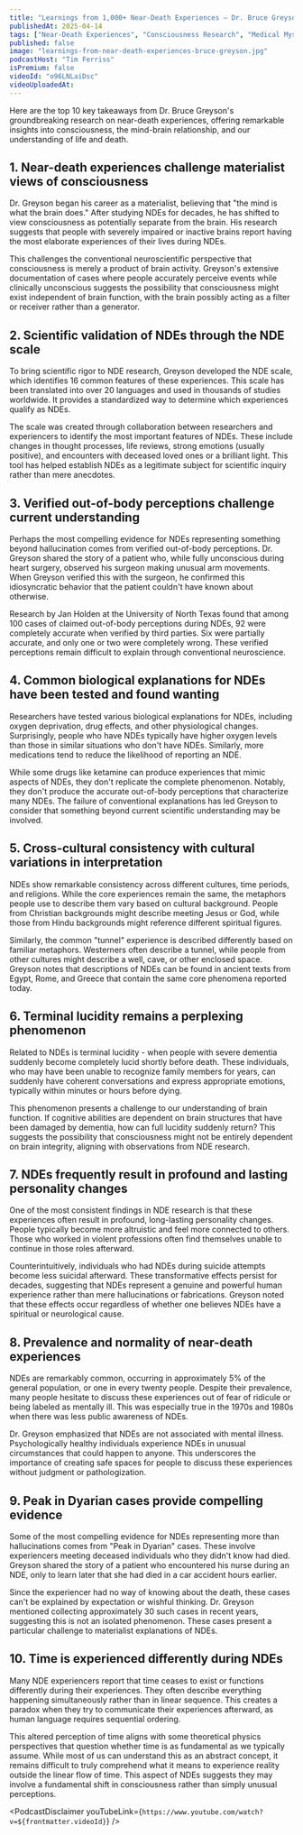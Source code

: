 ```yaml
---
title: "Learnings from 1,000+ Near-Death Experiences — Dr. Bruce Greyson, University of Virginia"
publishedAt: 2025-04-14
tags: ["Near-Death Experiences", "Consciousness Research", "Medical Mysteries"]
published: false
image: "learnings-from-near-death-experiences-bruce-greyson.jpg"
podcastHost: "Tim Ferriss"
isPremium: false
videoId: "o96LNLaiDsc"
videoUploadedAt:
---
```



<PodcastSummaryPageLayout frontmatter={frontmatter}>

Here are the top 10 key takeaways from Dr. Bruce Greyson's groundbreaking research on near-death experiences, offering remarkable insights into consciousness, the mind-brain relationship, and our understanding of life and death.

## 1. Near-death experiences challenge materialist views of consciousness

Dr. Greyson began his career as a materialist, believing that "the mind is what the brain does." After studying NDEs for decades, he has shifted to view consciousness as potentially separate from the brain. His research suggests that people with severely impaired or inactive brains report having the most elaborate experiences of their lives during NDEs.

This challenges the conventional neuroscientific perspective that consciousness is merely a product of brain activity. Greyson's extensive documentation of cases where people accurately perceive events while clinically unconscious suggests the possibility that consciousness might exist independent of brain function, with the brain possibly acting as a filter or receiver rather than a generator.

## 2. Scientific validation of NDEs through the NDE scale

To bring scientific rigor to NDE research, Greyson developed the NDE scale, which identifies 16 common features of these experiences. This scale has been translated into over 20 languages and used in thousands of studies worldwide. It provides a standardized way to determine which experiences qualify as NDEs.

The scale was created through collaboration between researchers and experiencers to identify the most important features of NDEs. These include changes in thought processes, life reviews, strong emotions (usually positive), and encounters with deceased loved ones or a brilliant light. This tool has helped establish NDEs as a legitimate subject for scientific inquiry rather than mere anecdotes.

## 3. Verified out-of-body perceptions challenge current understanding

Perhaps the most compelling evidence for NDEs representing something beyond hallucination comes from verified out-of-body perceptions. Dr. Greyson shared the story of a patient who, while fully unconscious during heart surgery, observed his surgeon making unusual arm movements. When Greyson verified this with the surgeon, he confirmed this idiosyncratic behavior that the patient couldn't have known about otherwise.

Research by Jan Holden at the University of North Texas found that among 100 cases of claimed out-of-body perceptions during NDEs, 92 were completely accurate when verified by third parties. Six were partially accurate, and only one or two were completely wrong. These verified perceptions remain difficult to explain through conventional neuroscience.

## 4. Common biological explanations for NDEs have been tested and found wanting

Researchers have tested various biological explanations for NDEs, including oxygen deprivation, drug effects, and other physiological changes. Surprisingly, people who have NDEs typically have higher oxygen levels than those in similar situations who don't have NDEs. Similarly, more medications tend to reduce the likelihood of reporting an NDE.

While some drugs like ketamine can produce experiences that mimic aspects of NDEs, they don't replicate the complete phenomenon. Notably, they don't produce the accurate out-of-body perceptions that characterize many NDEs. The failure of conventional explanations has led Greyson to consider that something beyond current scientific understanding may be involved.

## 5. Cross-cultural consistency with cultural variations in interpretation

NDEs show remarkable consistency across different cultures, time periods, and religions. While the core experiences remain the same, the metaphors people use to describe them vary based on cultural background. People from Christian backgrounds might describe meeting Jesus or God, while those from Hindu backgrounds might reference different spiritual figures.

Similarly, the common "tunnel" experience is described differently based on familiar metaphors. Westerners often describe a tunnel, while people from other cultures might describe a well, cave, or other enclosed space. Greyson notes that descriptions of NDEs can be found in ancient texts from Egypt, Rome, and Greece that contain the same core phenomena reported today.

## 6. Terminal lucidity remains a perplexing phenomenon

Related to NDEs is terminal lucidity - when people with severe dementia suddenly become completely lucid shortly before death. These individuals, who may have been unable to recognize family members for years, can suddenly have coherent conversations and express appropriate emotions, typically within minutes or hours before dying.

This phenomenon presents a challenge to our understanding of brain function. If cognitive abilities are dependent on brain structures that have been damaged by dementia, how can full lucidity suddenly return? This suggests the possibility that consciousness might not be entirely dependent on brain integrity, aligning with observations from NDE research.

## 7. NDEs frequently result in profound and lasting personality changes

One of the most consistent findings in NDE research is that these experiences often result in profound, long-lasting personality changes. People typically become more altruistic and feel more connected to others. Those who worked in violent professions often find themselves unable to continue in those roles afterward.

Counterintuitively, individuals who had NDEs during suicide attempts become less suicidal afterward. These transformative effects persist for decades, suggesting that NDEs represent a genuine and powerful human experience rather than mere hallucinations or fabrications. Greyson noted that these effects occur regardless of whether one believes NDEs have a spiritual or neurological cause.

## 8. Prevalence and normality of near-death experiences

NDEs are remarkably common, occurring in approximately 5% of the general population, or one in every twenty people. Despite their prevalence, many people hesitate to discuss these experiences out of fear of ridicule or being labeled as mentally ill. This was especially true in the 1970s and 1980s when there was less public awareness of NDEs.

Dr. Greyson emphasized that NDEs are not associated with mental illness. Psychologically healthy individuals experience NDEs in unusual circumstances that could happen to anyone. This underscores the importance of creating safe spaces for people to discuss these experiences without judgment or pathologization.

## 9. Peak in Dyarian cases provide compelling evidence

Some of the most compelling evidence for NDEs representing more than hallucinations comes from "Peak in Dyarian" cases. These involve experiencers meeting deceased individuals who they didn't know had died. Greyson shared the story of a patient who encountered his nurse during an NDE, only to learn later that she had died in a car accident hours earlier.

Since the experiencer had no way of knowing about the death, these cases can't be explained by expectation or wishful thinking. Dr. Greyson mentioned collecting approximately 30 such cases in recent years, suggesting this is not an isolated phenomenon. These cases present a particular challenge to materialist explanations of NDEs.

## 10. Time is experienced differently during NDEs

Many NDE experiencers report that time ceases to exist or functions differently during their experiences. They often describe everything happening simultaneously rather than in linear sequence. This creates a paradox when they try to communicate their experiences afterward, as human language requires sequential ordering.

This altered perception of time aligns with some theoretical physics perspectives that question whether time is as fundamental as we typically assume. While most of us can understand this as an abstract concept, it remains difficult to truly comprehend what it means to experience reality outside the linear flow of time. This aspect of NDEs suggests they may involve a fundamental shift in consciousness rather than simply unusual perceptions.

<PodcastDisclaimer
  youTubeLink={`https://www.youtube.com/watch?v=${frontmatter.videoId}`}
/>

</PodcastSummaryPageLayout>
